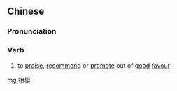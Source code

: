 {{also|抬举}}
==Chinese==
{{zh-forms|s=抬举}}

===Pronunciation===
{{zh-pron
|m=táijǔ,tl=y
|c=toi4 geoi2
|mn=kh:thai-kí/qz:thai-kír/tp:thai-kú/xm:thâi-kú/zz:thâi-kí
|cat=v
}}

===Verb===
{{zh-verb}}

# to [[praise]], [[recommend]] or [[promote]] out of [[good]] [[favour]]

[[mg:抬舉]]